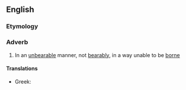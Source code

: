 ==English==

===Etymology===
{{suffix|unbearable|ly|lang=en}}

===Adverb===
{{en-adv}}

# In an [[unbearable]] manner, not [[bearably]], in a way unable to be [[borne]]

====Translations====
{{trans-top|in an unbearable manner}}
* Greek: {{t+|el|αφόρητα|sc=Grek}}
{{trans-mid}}
{{trans-bottom}}